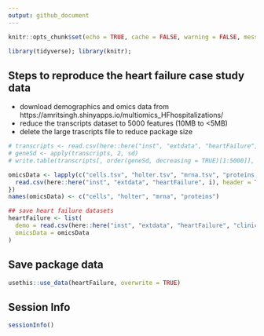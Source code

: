 ```yaml
---
output: github_document
---
```


```r
knitr::opts_chunk$set(echo = TRUE, cache = FALSE, warning = FALSE, message = FALSE)

library(tidyverse); library(knitr);
```

## Steps to reproduce the heart failure case study data
* download demographics and omics data from https://amritsingh.shinyapps.io/multiomics_HFhospitalizations/
* reduce the transcripts dataset to 5000 features (10MB to <5MB)
* delete the large trascripts file to reduce package size

```r
# transcripts <- read.csv(here::here("inst", "extdata", "heartFailure", "transcripts.tsv"), header = TRUE, sep = "\t")
# geneSd <- apply(transcripts, 2, sd)
# write.table(transcripts[, order(geneSd, decreasing = TRUE)[1:5000]], file = here::here("inst", "extdata", "caseStudy", "mrna.tsv"), sep = "\t")

omicsData <- lapply(c("cells.tsv", "holter.tsv", "mrna.tsv", "proteins.tsv"), function(i){
  read.csv(here::here("inst", "extdata", "heartFailure", i), header = TRUE, sep = "\t")
})
names(omicsData) <- c("cells", "holter", "mrna", "proteins")

## save heart failure datasets
heartFailure <- list(
  demo = read.csv(here::here("inst", "extdata", "heartFailure", "clinical.tsv"), header = TRUE, sep = "\t"),
  omicsData = omicsData
)
```

## Save package data

```r
usethis::use_data(heartFailure, overwrite = TRUE)
```

## Session Info

```r
sessionInfo()
```

